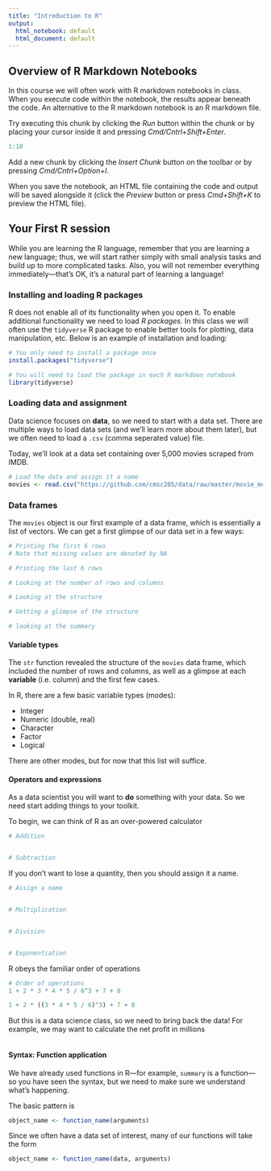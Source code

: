 ```yaml
---
title: "Introduction to R"
output:
  html_notebook: default
  html_document: default
---
```


## Overview of R Markdown Notebooks

In this course we will often work with R markdown notebooks in class. When you execute code within the notebook, the results appear beneath the code. An alternative to the R markdown notebook is an R markdown file.

Try executing this chunk by clicking the *Run* button within the chunk or by placing your cursor inside it and pressing *Cmd/Cntrl+Shift+Enter*. 

```r
1:10
```

Add a new chunk by clicking the *Insert Chunk* button on the toolbar or by pressing *Cmd/Cntrl+Option+I*.

When you save the notebook, an HTML file containing the code and output will be saved alongside it (click the *Preview* button or press *Cmd+Shift+K* to preview the HTML file).


## Your First R session

While you are learning the R language, remember that you are learning a new language; thus, we will start rather simply with small analysis tasks and build up to more complicated tasks. Also, you will not remember everything immediately---that's OK, it's a natural part of learning a language! 

### Installing and loading R packages

R does not enable all of its functionality when you open it. To enable additional functionality we need to load *R packages*. In this class we will often use the `tidyverse` R package to enable better tools for plotting, data manipulation, etc. Below is an example of installation and loading:

```r
# You only need to install a package once
install.packages("tidyverse")

# You will need to load the package in each R markdown notebook
library(tidyverse)
```


### Loading data and assignment

Data science focuses on **data**, so we need to start with a data set. There are multiple ways to load data sets (and we'll learn more about them later), but we often need to load a `.csv` (comma seperated value) file.

Today, we'll look at a data set containing over 5,000 movies scraped from IMDB.

```r
# Load the data and assign it a name
movies <- read.csv("https://github.com/cmsc205/data/raw/master/movie_metadata.csv", as.is = TRUE)
```


### Data frames

The `movies` object is our first example of a data frame, which is essentially a list of vectors. We can get a first glimpse of our data set in a few ways:

```r
# Printing the first 6 rows
# Note that missing values are denoted by NA

```

```r
# Printing the last 6 rows

```

```r
# Looking at the number of rows and columns

```

```r
# Looking at the structure

```

```r
# Getting a glimpse of the structure

```


```r
# looking at the summary

```


#### Variable types

The `str` function revealed the structure of the `movies` data frame, which included the number of rows and columns, as well as a glimpse at each **variable** (i.e. column) and the first few cases.

In R, there are a few basic variable types (modes):

* Integer 
* Numeric (double, real)
* Character  
* Factor 
* Logical

There are other modes, but for now that this list will suffice.

#### Operators and expressions

As a data scientist you will want to **do** something with your data. So we need start adding things to your toolkit.

To begin, we can think of R as an over-powered calculator

```r
# Addition


# Subtraction

```

If you don't want to lose a quantity, then you should assign it a name.

```r
# Assign a name


# Multiplication


# Division


# Exponentiation

```

R obeys the familiar order of operations

```r
# Order of operations
1 + 2 * 3 * 4 * 5 / 6^3 + 7 + 8

1 + 2 * ((3 * 4 * 5 / 6)^3) + 7 + 8
```

But this is a data science class, so we need to bring back the data! For example, we may want to calculate the net profit in millions

```r

```



#### Syntax: Function application

We have already used functions in R---for example, `summary` is a function---so you have seen the syntax, but we need to make sure we understand what's happening.

The basic pattern is

```r
object_name <- function_name(arguments)
```

Since we often have a data set of interest, many of our functions will take the form

```r
object_name <- function_name(data, arguments)
```

